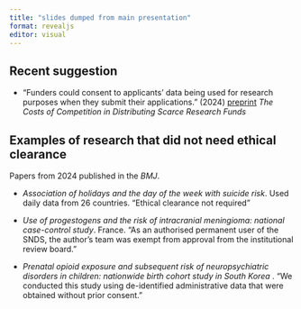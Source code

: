 ```yaml
---
title: "slides dumped from main presentation"
format: revealjs
editor: visual
---
```


## Recent suggestion

* "Funders could consent to applicants’ data being used for research purposes when they submit their applications." (2024) [preprint](https://arxiv.org/abs/2403.16934) _The Costs of Competition in Distributing Scarce Research Funds_

## Examples of research that did not need ethical clearance

Papers from 2024 published in the _BMJ_.

* _Association of holidays and the day of the week with suicide risk_. Used daily data from 26 countries. 
"Ethical clearance not required"

* _Use of progestogens and the risk of intracranial meningioma: national case-control study_. France. 
"As an authorised permanent user of the SNDS, the author’s team was exempt from approval from the institutional review board."

* _Prenatal opioid exposure and subsequent risk of neuropsychiatric disorders in children: nationwide birth cohort study in South Korea
_. "We conducted this study using de-identified administrative data that were obtained without prior consent."

